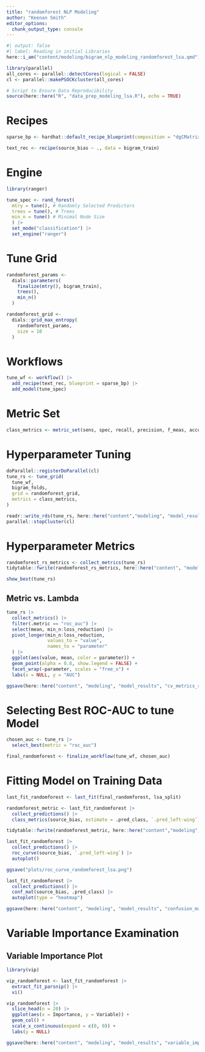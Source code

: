 ```yaml
---
title: "randomforest NLP Modeling"
author: "Keenan Smith"
editor_options: 
  chunk_output_type: console
---
```


```r
#| output: false
#| label: Reading in initial Libraries
here::i_am("content/modeling/bigram_nlp_modeling_randomforest_lsa.qmd")

library(parallel)
all_cores <- parallel::detectCores(logical = FALSE)
cl <- parallel::makePSOCKcluster(all_cores)

# Script to Ensure Data Reproducibility
source(here::here("R", "data_prep_modeling_lsa.R"), echo = TRUE)
```

# Recipes

```r
sparse_bp <- hardhat::default_recipe_blueprint(composition = "dgCMatrix")

text_rec <- recipe(source_bias ~ ., data = bigram_train)
```

# Engine

```r
library(ranger)

tune_spec <- rand_forest(
  mtry = tune(), # Randomly Selected Predictors
  trees = tune(), # Trees
  min_n = tune() # Minimal Node Size
  ) |>
  set_mode("classification") |>
  set_engine("ranger")
```

# Tune Grid

```r
randomforest_params <- 
  dials::parameters(
    finalize(mtry(), bigram_train),
    trees(),
    min_n()
  )

randomforest_grid <- 
  dials::grid_max_entropy(
    randomforest_params, 
    size = 10
  )
```

# Workflows

```r
tune_wf <- workflow() |>
  add_recipe(text_rec, blueprint = sparse_bp) |>
  add_model(tune_spec)
```

# Metric Set

```r
class_metrics <- metric_set(sens, spec, recall, precision, f_meas, accuracy, roc_auc, pr_auc)
```

# Hyperparameter Tuning

```r
doParallel::registerDoParallel(cl)
tune_rs <- tune_grid(
  tune_wf,
  bigram_folds,
  grid = randomforest_grid,
  metrics = class_metrics,
)

readr::write_rds(tune_rs, here::here("content","modeling", "model_results", "tune_results_randomforest_lsa.rds"))
parallel::stopCluster(cl)
```

# Hyperparameter Metrics

```r
randomforest_rs_metrics <- collect_metrics(tune_rs)
tidytable::fwrite(randomforest_rs_metrics, here::here("content", "modeling", "model_results", "randomforest_rs_metrics_lsa_bigrams.csv"))

show_best(tune_rs)
```

## Metric vs. Lambda

```r
tune_rs |>
  collect_metrics() |>
  filter(.metric == "roc_auc") |>
  select(mean, min_n:loss_reduction) |>
  pivot_longer(min_n:loss_reduction,
               values_to = "value",
               names_to = "parameter"
  ) |>
  ggplot(aes(value, mean, color = parameter)) +
  geom_point(alpha = 0.8, show.legend = FALSE) +
  facet_wrap(~parameter, scales = "free_x") +
  labs(x = NULL, y = "AUC")

ggsave(here::here("content", "modeling", "model_results", "cv_metrics_randomforest_lsa.png"))
```

# Selecting Best ROC-AUC to tune Model

```r
chosen_auc <- tune_rs |>
  select_best(metric = "roc_auc")

final_randomforest <- finalize_workflow(tune_wf, chosen_auc)
```

# Fitting Model on Training Data

```r
last_fit_randomforest <- last_fit(final_randomforest, lsa_split)

randomforest_metric <- last_fit_randomforest |>
  collect_predictions() |>
  class_metrics(source_bias, estimate = .pred_class, `.pred_left-wing`)

tidytable::fwrite(randomforest_metric, here::here("content","modeling", "model_results", "randomforest_test_metrics_lsa.csv"))

last_fit_randomforest |>
  collect_predictions() |>
  roc_curve(source_bias, `.pred_left-wing`) |>
  autoplot()

ggsave("plots/roc_curve_randomforest_lsa.png")

last_fit_randomforest |>
  collect_predictions() |>
  conf_mat(source_bias, .pred_class) |>
  autoplot(type = "heatmap")

ggsave(here::here("content", "modeling", "model_results", "confusion_matrix_randomforest_lsa.png"))
```

# Variable Importance Examination

## Variable Importance Plot

```r
library(vip)

vip_randomforest <- last_fit_randomforest |>
  extract_fit_parsnip() |>
  vi()

vip_randomforest |>
  slice_head(n = 20) |>
  ggplot(aes(x = Importance, y = Variable)) +
  geom_col() +
  scale_x_continuous(expand = c(0, 0)) +
  labs(y = NULL)

ggsave(here::here("content", "modeling", "model_results", "variable_importance_plot_randomforest_lsa.png"))
```
